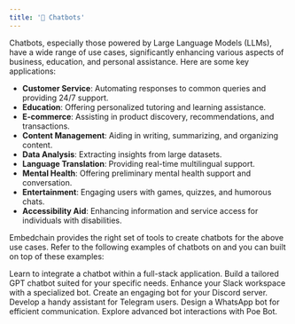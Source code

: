 ```yaml
---
title: '🤖 Chatbots'
---
```


Chatbots, especially those powered by Large Language Models (LLMs), have a wide range of use cases, significantly enhancing various aspects of business, education, and personal assistance. Here are some key applications:

- **Customer Service**: Automating responses to common queries and providing 24/7 support.
- **Education**: Offering personalized tutoring and learning assistance.
- **E-commerce**: Assisting in product discovery, recommendations, and transactions.
- **Content Management**: Aiding in writing, summarizing, and organizing content.
- **Data Analysis**: Extracting insights from large datasets.
- **Language Translation**: Providing real-time multilingual support.
- **Mental Health**: Offering preliminary mental health support and conversation.
- **Entertainment**: Engaging users with games, quizzes, and humorous chats.
- **Accessibility Aid**: Enhancing information and service access for individuals with disabilities.

Embedchain provides the right set of tools to create chatbots for the above use cases. Refer to the following examples of chatbots on and you can built on top of these examples:

<CardGroup cols={2}>
  <Card title="Full Stack Chatbot" href="/examples/full_stack" icon="link">
    Learn to integrate a chatbot within a full-stack application.
  </Card>
  <Card title="Custom GPT Creation" href="https://app.embedchain.ai/create-your-gpt/" target="_blank" icon="link">
    Build a tailored GPT chatbot suited for your specific needs.
  </Card>
  <Card title="Slack Integration Bot" href="/examples/slack_bot" icon="slack">
    Enhance your Slack workspace with a specialized bot.
  </Card>
  <Card title="Discord Community Bot" href="/examples/discord_bot" icon="discord">
    Create an engaging bot for your Discord server.
  </Card>
  <Card title="Telegram Assistant Bot" href="/examples/telegram_bot" icon="telegram">
    Develop a handy assistant for Telegram users.
  </Card>
  <Card title="WhatsApp Helper Bot" href="/examples/whatsapp_bot" icon="whatsapp">
    Design a WhatsApp bot for efficient communication.
  </Card>
  <Card title="Poe Bot for Unique Interactions" href="/examples/poe_bot" icon="link">
    Explore advanced bot interactions with Poe Bot.
  </Card>
</CardGroup>
